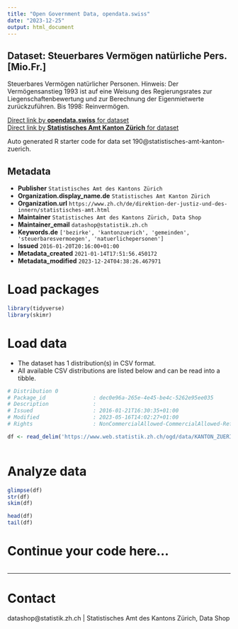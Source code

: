 ```yaml
---
title: "Open Government Data, opendata.swiss"
date: "2023-12-25"
output: html_document
---
```


## Dataset: Steuerbares Vermögen natürliche Pers. [Mio.Fr.]

Steuerbares Vermögen natürlicher Personen. Hinweis: Der Vermögensanstieg 1993 ist auf eine Weisung des Regierungsrates zur Liegenschaftenbewertung und zur Berechnung der Eigenmietwerte zurückzuführen. Bis 1998: Reinvermögen.

[Direct link by **opendata.swiss** for dataset](https://opendata.swiss/de/dataset/steuerbares-vermogen-naturliche-pers-mio-fr)<br>
[Direct link by **Statistisches Amt Kanton Zürich** for dataset](https://www.zh.ch/de/politik-staat/gemeinden/gemeindeportraet.html)

Auto generated R starter code for data set 190@statistisches-amt-kanton-zuerich.

## Metadata

- **Publisher** `Statistisches Amt des Kantons Zürich`
- **Organization.display_name.de** `Statistisches Amt Kanton Zürich`
- **Organization.url** `https://www.zh.ch/de/direktion-der-justiz-und-des-innern/statistisches-amt.html`
- **Maintainer** `Statistisches Amt des Kantons Zürich, Data Shop`
- **Maintainer_email** `datashop@statistik.zh.ch`
- **Keywords.de** `['bezirke', 'kantonzuerich', 'gemeinden', 'steuerbaresvermoegen', 'natuerlichepersonen']`
- **Issued** `2016-01-20T20:16:00+01:00`
- **Metadata_created** `2021-01-14T17:51:56.450172`
- **Metadata_modified** `2023-12-24T04:38:26.467971`


# Load packages

```r

library(tidyverse)
library(skimr)

```

# Load data

-   The dataset has 1 distribution(s) in CSV format.
-   All available CSV distributions are listed below and can be read into a tibble.

```r

# Distribution 0
# Package_id               : dec0e96a-265e-4e45-be4c-5262e95ee035
# Description              : 
# Issued                   : 2016-01-21T16:30:35+01:00
# Modified                 : 2023-05-16T14:02:27+01:00
# Rights                   : NonCommercialAllowed-CommercialAllowed-ReferenceRequired

df <- read_delim('https://www.web.statistik.zh.ch/ogd/data/KANTON_ZUERICH_284.csv')



```

# Analyze data

```r

glimpse(df)
str(df)
skim(df)

head(df)
tail(df)

```

# Continue your code here...

```r

```

------------------------------------------------------------------------

# Contact

datashop@statistik.zh.ch | Statistisches Amt des Kantons Zürich, Data Shop
